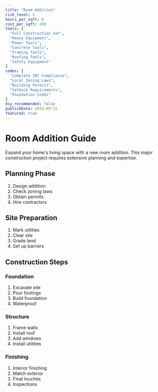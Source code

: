 ```yaml
---
title: "Room Addition"
risk_level: 5
hours_per_sqft: 6
cost_per_sqft: 200
tools: [
  "Full Construction Set",
  "Heavy Equipment",
  "Power Tools",
  "Concrete Tools",
  "Framing Tools",
  "Roofing Tools",
  "Safety Equipment"
]
codes: [
  "Complete IRC Compliance",
  "Local Zoning Laws",
  "Building Permits",
  "Setback Requirements",
  "Foundation Codes"
]
diy_recommended: false
publishDate: 2024-09-15
featured: true
---
```


# Room Addition Guide

Expand your home's living space with a new room addition. This major construction project requires extensive planning and expertise.

## Planning Phase

1. Design addition
2. Check zoning laws
3. Obtain permits
4. Hire contractors

## Site Preparation

1. Mark utilities
2. Clear site
3. Grade land
4. Set up barriers

## Construction Steps

### Foundation
1. Excavate site
2. Pour footings
3. Build foundation
4. Waterproof

### Structure
1. Frame walls
2. Install roof
3. Add windows
4. Install utilities

### Finishing
1. Interior finishing
2. Match exterior
3. Final touches
4. Inspections 